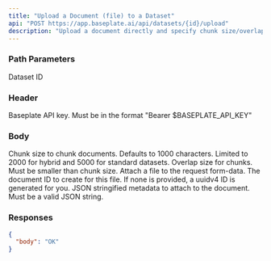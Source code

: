 ```yaml
---
title: "Upload a Document (file) to a Dataset"
api: "POST https://app.baseplate.ai/api/datasets/{id}/upload"
description: "Upload a document directly and specify chunk size/overlap, and metadata. Limit to 100MB uploads"
---
```


### Path Parameters

<ParamField path="id" type="string" required>
  Dataset ID
</ParamField>

### Header

<ParamField header="Authorization" type="string" required>
  Baseplate API key. Must be in the format "Bearer $BASEPLATE_API_KEY"
</ParamField>

### Body

<ParamField body="chunk_size" type="number" default="1000">
  Chunk size to chunk documents. Defaults to 1000 characters. Limited to 2000 for hybrid and 5000 for standard datasets.
</ParamField>

<ParamField body="chunk_overlap" type="number" default="100">
  Overlap size for chunks. Must be smaller than chunk size.
</ParamField>

<ParamField body="file" type="file" required>
  Attach a file to the request form-data.
</ParamField>

<ParamField body="document-id" type="string">
  The document ID to create for this file. If none is provided, a uuidv4 ID is generated for you.
</ParamField>

<ParamField body="metadata" type="string">
  JSON stringified metadata to attach to the document. Must be a valid JSON string.
</ParamField>

### Responses

<Tab title="🟢 200: OK">

```json
{
  "body": "OK"
}
```

</Tab>
